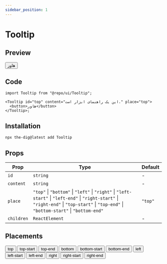 ```yaml
---
sidebar_position: 1
---
```


# Tooltip

## Preview


<Container className="flex flex-wrap gap-4">
  <Tooltip id="top" content="این یک راهنمای ابزار است." place="top">
    <button>هاور</button>
  </Tooltip>
</Container>

## Code

```tsx
import Tooltip from "@repo/ui/Tooltip";

<Tooltip id="top" content="این یک راهنمای ابزار است." place="top">
  <button>هاور</button>
</Tooltip>;
````

## Installation

```bash
npx the-dig@latest add Tooltip
```

## Props

| Prop       | Type                                                                                                                                                                                       | Default |
| ---------- | ------------------------------------------------------------------------------------------------------------------------------------------------------------------------------------------ | ------- |
| `id`       | `string`                                                                                                                                                                                   | -       |
| `content`  | `string`                                                                                                                                                                                   | -       |
| `place`    | `"top"` \| `"bottom"` \| `"left"` \| `"right"` \| `"left-start"` \| `"left-end"` \| `"right-start"` \| `"right-end"` \| `"top-start"` \| `"top-end"` \| `"bottom-start"` \| `"bottom-end"` | `"top"` |
| `children` | `ReactElement`                                                                                                                                                                             | -       |

## Placements

<Container className="flex flex-wrap gap-4">
  <Tooltip id="top" content="این یک راهنمای ابزار است." place="top">
    <button>top</button>
  </Tooltip>
  <Tooltip id="top-start" content="این یک راهنمای ابزار است." place="top-start">
    <button>top-start</button>
  </Tooltip>
  <Tooltip id="top-end" content="این یک راهنمای ابزار است." place="top-end">
    <button>top-end</button>
  </Tooltip>
  <Tooltip id="bottom" content="این یک راهنمای ابزار است." place="bottom">
    <button>bottom</button>
  </Tooltip>
  <Tooltip id="bottom-start" content="این یک راهنمای ابزار است." place="bottom-start">
    <button>bottom-start</button>
  </Tooltip>
  <Tooltip id="bottom-end" content="این یک راهنمای ابزار است." place="bottom-end">
    <button>bottom-end</button>
  </Tooltip>
  <Tooltip id="left" content="این یک راهنمای ابزار است." place="left">
    <button>left</button>
  </Tooltip>
  <Tooltip id="left-start" content="این یک راهنمای ابزار است." place="left-start">
    <button>left-start</button>
  </Tooltip>
  <Tooltip id="left-end" content="این یک راهنمای ابزار است." place="left-end">
    <button>left-end</button>
  </Tooltip>
  <Tooltip id="right" content="این یک راهنمای ابزار است." place="right">
    <button>right</button>
  </Tooltip>
  <Tooltip id="right-start" content="این یک راهنمای ابزار است." place="right-start">
    <button>right-start</button>
  </Tooltip>
  <Tooltip id="right-end" content="این یک راهنمای ابزار است." place="right-end">
    <button>right-end</button>
  </Tooltip>
</Container>